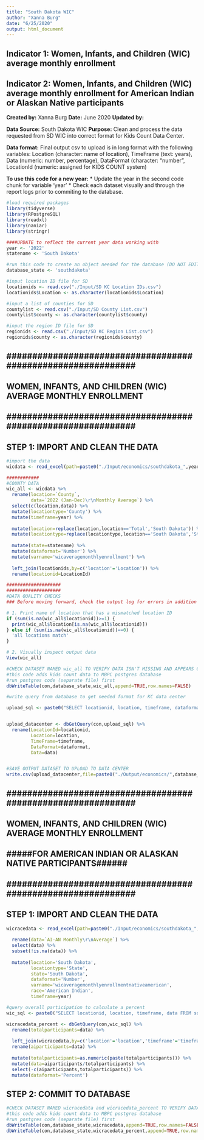 ```yaml
---
title: "South Dakota WIC"
author: "Xanna Burg"
date: "6/25/2020"
output: html_document
---
```


## Indicator 1: Women, Infants, and Children (WIC) average monthly enrollment
## Indicator 2: Women, Infants, and Children (WIC) average monthly enrollment for American Indian or Alaskan Native participants

**Created by:** Xanna Burg
**Date:** June 2020
**Updated by:**

**Data Source:** South Dakota WIC
**Purpose:** Clean and process the data requested from SD WIC into correct format for Kids Count Data Center.

**Data format:** Final output csv to upload is in long format with the following variables: Location (character: name of location), TimeFrame (text: years), Data (numeric: number, percentage), DataFormat (character: "number", LocationId (numeric: assigned for KIDS COUNT system)


**To use this code for a new year:**
* Update the year in the second code chunk for variable 'year'
* Check each dataset visually and through the report logs prior to commiting to the database.


```r
#load required packages
library(tidyverse)
library(RPostgreSQL)
library(readxl)
library(naniar)
library(stringr)
```


```r
####UPDATE to reflect the current year data working with
year <- '2022'
statename <- 'South Dakota'

#run this code to create an object needed for the database (DO NOT EDIT)
database_state <- 'southdakota'

#input location ID file for SD
locationids <- read.csv("./Input/SD KC Location IDs.csv")
locationids$Location <- as.character(locationids$Location)

#input a list of counties for SD
countylist <- read.csv("./Input/SD County List.csv")
countylist$county <- as.character(countylist$county)

#input the region ID file for SD
regionids <- read.csv("./Input/SD KC Region List.csv")
regionids$county <- as.character(regionids$county)
```


## ############################################################# ##
## WOMEN, INFANTS, AND CHILDREN (WIC) AVERAGE MONTHLY ENROLLMENT ##
## ############################################################# ##

## STEP 1: IMPORT AND CLEAN THE DATA
```r
#import the data
wicdata <- read_excel(path=paste0("./Input/economics/southdakota_",year,"_wic.xlsx")) 

############
#COUNTY DATA
wic_all <- wicdata %>%
  rename(location=`County`,
         data=`2022 (Jan-Dec)\r\nMonthly Average`) %>%
  select(c(location,data)) %>%
  mutate(locationtype='County') %>%
  mutate(timeframe=year) %>%
  
  mutate(location=replace(location,location=='Total','South Dakota')) %>%
  mutate(locationtype=replace(locationtype,location=='South Dakota','State')) %>%
  
  mutate(state=statename) %>%
  mutate(dataformat='Number') %>%
  mutate(varname='wicaveragemonthlyenrollment') %>%
  
  left_join(locationids,by=c('location'='Location')) %>%
  rename(locationid=LocationId)

####################
####################
#DATA QUALITY CHECKS
### Before moving forward, check the output log for errors in addition to checking specifically for these quality checks

# 1. Print name of location that has a mismatched location ID
if (sum(is.na(wic_all$locationid))>=1) {
  print(wic_all$location[is.na(wic_all$locationid)])
} else if (sum(is.na(wic_all$locationid))==0) {
  'all locations match'
}

# 2. Visually inspect output data
View(wic_all)
```

```r
#CHECK DATASET NAMED wic_all TO VERIFY DATA ISN'T MISSING AND APPEARS CORRECT
#this code adds kids count data to MBPC postgres database
#run postgres code (separate file) first
dbWriteTable(con,database_state,wic_all,append=TRUE,row.names=FALSE)
```

```r
#write query from database to get needed format for KC data center

upload_sql <- paste0("SELECT locationid, location, timeframe, dataformat, data FROM ", database_state," WHERE timeframe='",year,"' AND varname='wicaveragemonthlyenrollment';")


upload_datacenter <- dbGetQuery(con,upload_sql) %>%
  rename(LocationId=locationid,
         Location=location,
         TimeFrame=timeframe,
         DataFormat=dataformat,
         Data=data)


#SAVE OUTPUT DATASET TO UPLOAD TO DATA CENTER
write.csv(upload_datacenter,file=paste0("./Output/economics/",database_state,"_",year,"_wicaveragemonthlyenrollment.csv"),row.names=FALSE)
```


## ############################################################# ##
## WOMEN, INFANTS, AND CHILDREN (WIC) AVERAGE MONTHLY ENROLLMENT ##
## #####FOR AMERICAN INDIAN OR ALASKAN NATIVE PARTICIPANTS###### ##
## ############################################################# ##

## STEP 1: IMPORT AND CLEAN THE DATA
```r
wicracedata <- read_excel(path=paste0("./Input/economics/southdakota_",year,"_wic.xlsx")) %>%
  
  rename(data=`AI-AN Monthly\r\nAverage`) %>%
  select(data) %>%
  subset(!is.na(data)) %>%
  
  mutate(location='South Dakota',
         locationtype='State',
         state='South Dakota',
         dataformat='Number',
         varname='wicaveragemonthlyenrollmentnativeamerican',
         race='American Indian',
         timeframe=year) 

#query overall participation to calculate a percent
wic_sql <- paste0("SELECT locationid, location, timeframe, data FROM southdakota WHERE varname='wicaveragemonthlyenrollment' AND locationtype='State' AND timeframe='",year,"';")

wicracedata_percent <- dbGetQuery(con,wic_sql) %>%
  rename(totalparticipants=data) %>%
  
  left_join(wicracedata,by=c('location'='location','timeframe'='timeframe')) %>%
  rename(aiparticipants=data) %>%
  
  mutate(totalparticipants=as.numeric(paste(totalparticipants))) %>%
  mutate(data=aiparticipants/totalparticipants) %>%
  select(-c(aiparticipants,totalparticipants)) %>%
  mutate(dataformat='Percent')

```

## STEP 2: COMMIT TO DATABASE 
```r
#CHECK DATASET NAMED wicracedata and wicracedata_percent TO VERIFY DATA ISN'T MISSING AND APPEARS CORRECT
#this code adds kids count data to MBPC postgres database
#run postgres code (separate file) first
dbWriteTable(con,database_state,wicracedata,append=TRUE,row.names=FALSE)
dbWriteTable(con,database_state,wicracedata_percent,append=TRUE,row.names=FALSE)
```


